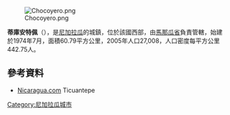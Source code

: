 [[Image:Chocoyero.png|right]]

'''蒂庫安特佩'''（{{lang-es|Ticuantepe}}），是[[尼加拉瓜|尼加拉瓜]]的城鎮，位於該國西部，由[[馬那瓜省|馬那瓜省]]負責管轄，始建於1974年7月，面積60.79平方公里，2005年人口27,008，人口密度每平方公里442.75人。

==參考資料==
*[http://www.nicaragua.com/destinations/ticuantepe/ Nicaragua.com] Ticuantepe

{{coord|12|01|N|86|12|W|region:NI_type:city|display=title}}

{{Nicaragua-geo-stub}}
[[Category:尼加拉瓜城市|Category:尼加拉瓜城市]]